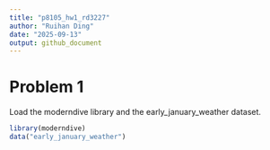 ```yaml
---
title: "p8105_hw1_rd3227"
author: "Ruihan Ding"
date: "2025-09-13"
output: github_document
---
```


# Problem 1

Load the moderndive library and the early_january_weather dataset.

```r
library(moderndive)
data("early_january_weather")
```


